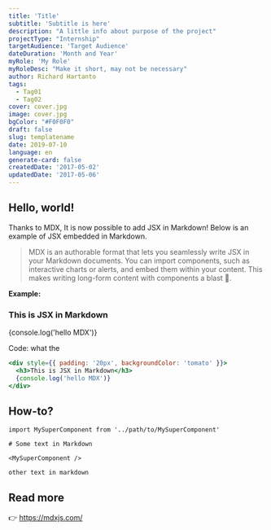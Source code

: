 ```yaml
---
title: 'Title'
subtitle: 'Subtitle is here'
description: "A little info about purpose of the project"
projectType: "Internship"
targetAudience: 'Target Audience'
dateDuration: 'Month and Year'
myRole: 'My Role'
myRoleDesc: "Make it short, may not be necessary"
author: Richard Hartanto
tags:
  - Tag01
  - Tag02
cover: cover.jpg
image: cover.jpg
bgColor: "#F0F0F0"
draft: false
slug: templatename
date: 2019-07-10
language: en
generate-card: false
createdDate: '2017-05-02'
updatedDate: '2017-05-06'
---
```


## Hello, world!

Thanks to MDX, It is now possible to add JSX in Markdown! Below is an example of JSX embedded in Markdown. <br />

> MDX is an authorable format that lets you seamlessly write JSX in your Markdown documents. You can import components, such as interactive charts or alerts, and embed them within your content. This makes writing long-form content with components a blast 🚀.


**Example:**

<div style={{ padding: '20px', backgroundColor: 'tomato' }}>
  <h3>This is JSX in Markdown</h3>
  {console.log('hello MDX')}
</div>

Code: what the

```jsx
<div style={{ padding: '20px', backgroundColor: 'tomato' }}>
  <h3>This is JSX in Markdown</h3>
  {console.log('hello MDX')}
</div>
```


## How-to?

```jsx{5}
import MySuperComponent from '../path/to/MySuperComponent'

# Some text in Markdown

<MySuperComponent />

other text in markdown
```

## Read more

👉 https://mdxjs.com/